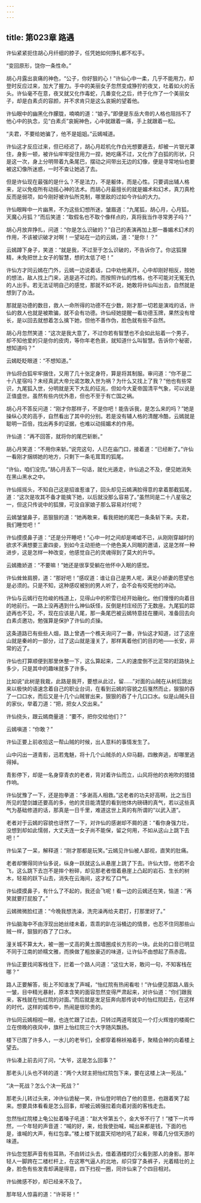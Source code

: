 ```yaml
---
---
---
```

title: 第023章 路遇
---





许仙紧紧扼住胡心月纤细的脖子，任凭她如何挣扎都不松手。

“变回原形，饶你一条性命。”

胡心月露出哀痛的神色，“公子，你好狠的心！”许仙心中一柔，几乎不能用力，却登时反应过来，加大了握力。手中的美丽女子忽然变成狰狞的夜叉，吐着如火的舌头。许仙毫不在意，夜叉就又化作毒蛇，几番变化之后，终于化作了一个美丽女子，却是白素贞的容颜，并不求肯只是这么哀婉的望着他。

许仙眼中的幽黑化作朦胧，喃喃的道：“娘子。”即便是东岳大帝的人格也阻挡不了他心中的执念，见“白素贞”哀婉神色，心中就跟着一痛，手上就跟着一松。

“夫君，不要给她骗了，他不是姐姐。”云嫣喊道。

许仙这才反应过来，但已经迟了，胡心月趁机化作白光想要遁去，却被一片银光罩住，身影一顿，被许仙牢牢捉住用力一捏，她吃痛不过，又化作了白狐的形状，只是这一次，身上分明带着九条尾巴，摆动之间带出无边的幻像，便是寻常地仙也要被这幻像所迷惑，一时不查让她逃了去。

但是许仙现在最强的是什么？不是法力，不是躯体，而是心性。只要调出辅人格来，足以免疫所有动摇心神的法术。而胡心月最擅长的就是媚术和幻术，真刀真枪反而是弱项，如今刚好被许仙所克制，哪里敌的过如今许仙的大力。

许仙眼眸中一片幽黑，不为这些幻想所迷，皱眉道：“九尾狐，胡心月，心月狐，天魔心月狐？”而后笑道：“取假名也不取个像样点的，真将我当作寻常男子吗？”

胡心月放弃挣扎，问道：“你是怎么识破的？”自己的表演再加上那一番媚术幻术的作用，不该被识破才对啊！一望站在一边的云嫣，道：“是你！？”

云嫣蹲下身子，笑道：“就是我，不过至于怎么识破的，不告诉你了。你这狐狸精，未免把世上女子的智慧，想的太低了吧！”

许仙方才同云嫣在门外，云嫣一边说着话，口中劝他离开。心中却刚好相反，按她的想法，敌人找上门来，逃是逃不过的。而按照许仙的性格，也不可能对无冤无仇的人出手。若无法证明自己的感觉，那就不如不说，她敢将许仙叫出去，自然就是想到了办法。

那就是功德的数目，救人一命所得的功德不在少数，刚才那一切若是演戏的话，许仙的救人也就是被欺骗，就不会有功德。许仙经她提醒一看功德玉牌，果然没有增长，是以回去就想着怎么擒下她，但他不善作伪，脸色就有些不自然。

胡心月忽然笑道：“这次是我大意了，不过你若有智慧也不会如此贴着一个男子，却不知他爱的只是你的皮肉，等你年老色衰，就知道什么叫智慧。告诉你个秘密，想知道吗？”

云嫣眨眨眼道：“不想知道。”

许仙将白狐牢牢捆住，又用了几十张定身符，算是将其制服。审问道：“你不是二十八星宿吗？未经真武大帝允诺怎敢入世为祸？为什么又找上了我？”他也有些常识，九尾狐入世，分明就是天下大乱的征兆，但如今大夏帝国清平气象，可以说是正值盛世。虽然有些内忧外患，但也不至于有亡国之祸。

胡心月不答反问道：“刚才你那样子，不是你吧！能告诉我，是怎么来的吗？”她是操纵心灵的高手，自然看出了其中的分别。若是没有辅人格的清醒冷酷，云嫣就是聪明一百倍，找出再多的证据，也难以动摇媚术的作用。

许仙道：“再不回答，就将你的尾巴斩断。”

胡心月笑道：“不用你来斩。”说完这句，人已在庙门口，接着道：“已经断了。”许仙一看刚才捆绑她的地方，只剩下一条毛茸茸的狐尾。

“许仙，咱们没完。”胡心月丢下一句话，就化光遁走，许仙追之不及，便见她消失在黑山黑水之中。

许仙摇摇头，不知自己这是招谁惹谁了，回头却见云嫣满脸得意的拿着那截狐尾，道：“这次是攻其不备才能擒下她，以后就没那么容易了。”虽然同是二十八星宿之一，但这只传说中的狐狸，可没自家娘子那么容易对付呢？

云嫣皱皱鼻子，恶狠狠的道：“她再敢来，看我把她的尾巴一条条斩下来。夫君，我们睡觉吧！”

许仙摸摸鼻子道：“还是分开睡吧！”心中一时之间却是唏嘘不已，从刚刚穿越时的欲求不满想要三妻四妾，到如今主动拒绝一个绝色美人同眠的邀请，这是怎样一种进步，这是怎样一种改变，他感觉自己的灵魂得到了莫大的升华。

云嫣撒娇道：“不要嘛！”她还是很享受躺在他怀中入眠的感觉。

许仙耸耸肩膀，道：“那好吧！”感叹道：谁让自己是男人呢，满足小娇妻的愿望也是必须的。只是不知，这种感叹被别的男人听了，会不会有咬死他的冲动。

许仙与云嫣行在险峻的栈道上，见得山中的积雪已经开始融化。他们慢慢的向着目的地前行。一路上没再遇到什么神仙妖怪，反倒是村庄经历了无数座。九尾狐的踪迹再也不见，不，现在应该是八尾，那一条尾巴被云嫣特意挂在腰间，准备回去向白素贞邀功，勉强算是保护了许仙的贞操。

这条道路已有些些人烟，路上曾遇一个樵夫询问了一番，许仙这才知道，过了这座山就是秦岭的一部分，过了这山就是潼关了，那样离着他们的目的地——长安，非常的近了。

许仙也打算顺便到那里休整一下，这么算起来，二人的速度倒不比正常的赶路快上多少，只是其中的趣味就多了许多。

比如说“此树是我栽，此路是我开，要想从此过，留……”对面的山贼在从树后跳出来以极快的语速念着自己的职业台词，在看到云嫣的容貌之后戛然而止，狠狠的吞了一口口水，而后又是十几个山贼冒出来，狠狠的吞了十几口口水。似是山贼头目的家伙，举着刀道：“把，把女人交出来。”

许仙挠头，跟云嫣商量道：“要不，把你交给他们？”

云嫣嗔道：“你敢？”

许仙正要上前收拾这一帮山贼的时候，出人意料的事情发生了。

山中闪出一道青影，迅若鬼魅，将十几个山贼杀的人仰马翻，四散奔逃，却哪里逃得掉。

青影停下，却是一名身穿青衣的老者，背对着许仙而立，山风将他的衣袍吹的猎猎作响。

许仙犹豫了一下，还是抱拳道：“多谢高人相救。”这老者的功夫好高啊，比之当日所见的楚剑雄还要高的多，他的灵目能清楚的看到他体内磅礴的真气，若以这些真气为基础修道的话，那真是一日千里，难道这世上真的有所谓的“以武入道”。

老者对于云嫣的容貌也讶然了一下，对许仙的感谢却不屑的道：“看你身强力壮，没想到却如此懦弱，大丈夫连一女子尚不能保，留之何用，不如从这山上跳下去吧！”

许仙呆了一呆，解释道：“刚才那都是玩笑。”云嫣见许仙被人鄙视，直笑的肚痛。

老者却懒得同许仙多说，纵身一跃就这么从悬崖上跳了下去。许仙大惊，他若不会飞，这么跳下去岂不是摔个粉碎，却见那老者借着悬崖上凸起的岩石、生长的树木，轻易的跃下山去，消失在云海间，这才松了口气。

许仙摸摸鼻子，有什么了不起的，我还会飞呢！看一边的云嫣还在笑，恼道：“再笑就要打屁股了。”

云嫣微微脸红道：“今晚我想洗澡，洗完澡再给夫君打，打那里好了。”

许仙脑海中不由浮现出她丝缕未着，乖乖的趴在浴桶边的情景，也忍不住同那些山贼一样，狠狠的吞了了口水。

潼关城不算太大，被一圈一丈高的黄土围墙圈成长方形的一块。此处的口音已明显不同于江南的娇糯文雅，而换做了粗放豪迈的味道，让许仙不由想起了燕赤霞。

许仙正要找间客栈住下，拦着一个路人问道：“这位大哥，敢问一句，不知客栈在哪？”

路人正要解答，街上不知谁发了声喊，“怡红院有热闹看啦！”许仙便见那路人眉头一皱，目中精光暴射，原本含笑的面容忽然变得严肃起来，对许仙道：“你们跟我来，客栈就在怡红院的对面。”而后就是发足狂奔向那传说中的怡红院赶去，在这样的时代，这样的城市中，热闹是很珍贵的。

许仙同云嫣相视一眼，也连忙跟了过去，只转过两道弯就见一个灯火辉煌的楼阁伫立在傍晚的夜风中，旗杆上怡红院三个大字随风飘扬。

楼下已围了许多人，一水儿的老爷们，全都穿着棉袄袖着手，聚精会神的向着楼上望去。

许仙凑上前去问了问，“大爷，这是怎么回事？”

那老头儿头也不转的道：“两个大财主把怡红院包下来，要在这楼上决一死战。”

“决一死战？怎么个决一死战？”

那老头儿转过头来，冲许仙诡秘一笑，许仙登时明白了他的意思，也跟着笑了起来。想要具体看看是怎么回事，却被云嫣强拉着向着对面的客栈走去。

忽然怡红院楼上龟公扯着嗓子吼道：“赵大爷第五个，金大爷不行了！”楼下一片哗然，一个年轻的声音道：“喊的好，来，给我使劲喊，喊出来都是钱，下面的也是，谁喊的大声，有红包拿。”楼上楼下就震天彻地的吼了起来，带着几分信天游的味道。

许仙忽觉那声音有些耳熟，不由转过头去，借着酒楼的灯火看到那人的身影。那年轻人一脚跨在二楼栏杆上，在这寒气逼人的北地，却只穿了条裤子，光着精壮的上身，脸色有些发青却满是得意，四下扫视一圈，同许仙来了个四目相对。

许仙微感不妙，却已经来不及了。

那年轻人惊喜的道：“许哥哥！”